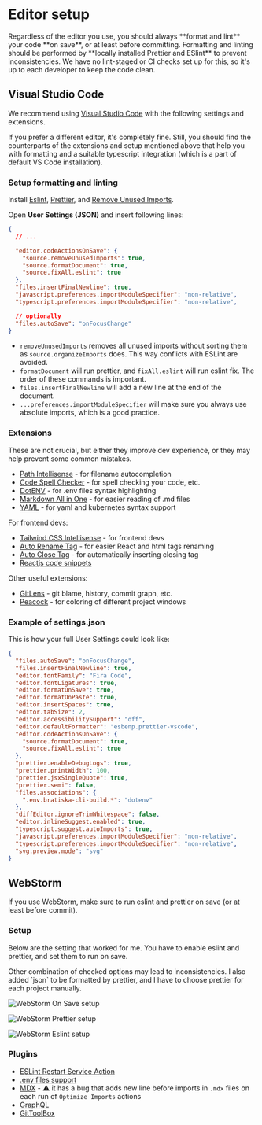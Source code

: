 # Editor setup


<Callout emoji="🙏️">
  Regardless of the editor you use, you should always **format and lint** your code **on save**, or at least before committing.
  Formatting and linting should be performed by **locally installed Prettier and ESlint** to prevent inconsistencies.
  We have no lint-staged or CI checks set up for this, so it's up to each developer to keep the code clean.
</Callout>

## Visual Studio Code

We recommend using [Visual Studio Code](https://code.visualstudio.com/) with the following settings and extensions.

If you prefer a different editor, it's completely fine. Still, you should find the counterparts of the extensions and setup mentioned above
that help you with formatting and a suitable typescript integration (which is a part of default VS Code installation).


### Setup formatting and linting
Install [Eslint](https://marketplace.visualstudio.com/items?itemName=dbaeumer.vscode-eslint), [Prettier](https://marketplace.visualstudio.com/items?itemName=esbenp.prettier-vscode), and [Remove Unused Imports](https://marketplace.visualstudio.com/items?itemName=kuscamara.remove-unused-imports).

Open **User Settings (JSON)** and insert following lines:

```json filename="settings.json"
{
  // ...

  "editor.codeActionsOnSave": {
    "source.removeUnusedImports": true,
    "source.formatDocument": true,
    "source.fixAll.eslint": true
  },
  "files.insertFinalNewline": true,
  "javascript.preferences.importModuleSpecifier": "non-relative",
  "typescript.preferences.importModuleSpecifier": "non-relative",

  // optionally
  "files.autoSave": "onFocusChange"
}
```


- `removeUnusedImports` removes all unused imports without sorting them as `source.organizeImports` does. This way conflicts with ESLint are avoided.
- `formatDocument` will run prettier, and `fixAll.eslint` will run eslint fix. The order of these commands is important.
- `files.insertFinalNewline` will add a new line at the end of the document.
- `...preferences.importModuleSpecifier` will make sure you always use absolute imports, which is a good practice.


### Extensions

These are not crucial, but either they improve dev experience, or they may help prevent some common mistakes.

- [Path Intellisense](https://marketplace.visualstudio.com/items?itemName=christian-kohler.path-intellisense) - for filename autocompletion
- [Code Spell Checker](https://marketplace.visualstudio.com/items?itemName=streetsidesoftware.code-spell-checker) - for spell checking your code, etc.
- [DotENV](https://marketplace.visualstudio.com/items?itemName=mikestead.dotenv) - for .env files syntax highlighting
- [Markdown All in One](https://marketplace.visualstudio.com/items?itemName=yzhang.markdown-all-in-one) - for easier reading of .md files
- [YAML](https://marketplace.visualstudio.com/items?itemName=redhat.vscode-yaml) - for yaml and kubernetes syntax support

For frontend devs:
- [Tailwind CSS Intellisense](https://marketplace.visualstudio.com/items?itemName=bradlc.vscode-tailwindcss) - for frontend devs
- [Auto Rename Tag](https://marketplace.visualstudio.com/items?itemName=formulahendry.auto-rename-tag) - for easier React and html tags renaming
- [Auto Close Tag](https://marketplace.visualstudio.com/items?itemName=formulahendry.auto-close-tag) - for automatically inserting closing tag
- [Reactjs code snippets](https://marketplace.visualstudio.com/items?itemName=xabikos.ReactSnippets)

Other useful extensions:
- [GitLens](https://marketplace.visualstudio.com/items?itemName=eamodio.gitlens) - git blame, history, commit graph, etc.
- [Peacock](https://marketplace.visualstudio.com/items?itemName=johnpapa.vscode-peacock) - for coloring of different project windows

### Example of settings.json

This is how your full User Settings could look like:

```json filename="settings.json" copy
{
  "files.autoSave": "onFocusChange",
  "files.insertFinalNewline": true,
  "editor.fontFamily": "Fira Code",
  "editor.fontLigatures": true,
  "editor.formatOnSave": true,
  "editor.formatOnPaste": true,
  "editor.insertSpaces": true,
  "editor.tabSize": 2,
  "editor.accessibilitySupport": "off",
  "editor.defaultFormatter": "esbenp.prettier-vscode",
  "editor.codeActionsOnSave": {
    "source.formatDocument": true,
    "source.fixAll.eslint": true
  },
  "prettier.enableDebugLogs": true,
  "prettier.printWidth": 100,
  "prettier.jsxSingleQuote": true,
  "prettier.semi": false,
  "files.associations": {
    ".env.bratiska-cli-build.*": "dotenv"
  },
  "diffEditor.ignoreTrimWhitespace": false,
  "editor.inlineSuggest.enabled": true,
  "typescript.suggest.autoImports": true,
  "javascript.preferences.importModuleSpecifier": "non-relative",
  "typescript.preferences.importModuleSpecifier": "non-relative",
  "svg.preview.mode": "svg"
}

```

## WebStorm

If you use WebStorm, make sure to run eslint and prettier on save (or at least before commit).

### Setup

Below are the setting that worked for me. You have to enable eslint and prettier, and set them to run on save.

<Callout emoji="⚠️" type="warning">
  Other combination of checked options may lead to inconsistencies. I also added `json` to be formatted by prettier,
  and I have to choose prettier for each project manually.
</Callout>

![WebStorm On Save setup](./assets/webstorm-settings-on-save.png)

![WebStorm Prettier setup](./assets/webstorm-settings-prettier.png)

![WebStorm Eslint setup](./assets/webstorm-settings-eslint.png)

### Plugins
- [ESLint Restart Service Action](https://plugins.jetbrains.com/plugin/14119-eslint-restart-service-action)
- [.env files support](https://plugins.jetbrains.com/plugin/9525--env-files-support)
- [MDX](https://plugins.jetbrains.com/plugin/14944-mdx) - ⚠️ it has a bug that adds new line before imports in `.mdx` files on each run of `Optimize Imports` actions
- [GraphQL](https://plugins.jetbrains.com/plugin/8097-graphql)
- [GitToolBox](https://plugins.jetbrains.com/plugin/7499-gittoolbox)
